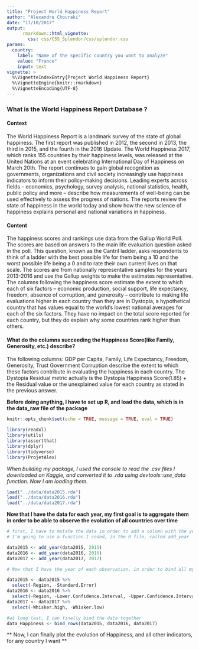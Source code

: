 ```yaml
---
title: "Project World Happiness Report"
author: "Alexandre Chouraki"
date: "17/10/2017"
output: 
      rmarkdown::html_vignette:
        css: css/CSS_Splendor/css/splendor.css
params:
  country:
    label: "Name of the specific country you want to analyze"
    value: "France"
    input: text
vignette: >
  %\VignetteIndexEntry{Project World Happiness Report}
  %\VignetteEngine{knitr::rmarkdown}
  %\VignetteEncoding{UTF-8}
---
```


### What is the World Happiness Report Database ?

#### Context

The World Happiness Report is a landmark survey of the state of global happiness. The first report was published in 2012, the second in 2013, the third in 2015, and the fourth in the 2016 Update. The World Happiness 2017, which ranks 155 countries by their happiness levels, was released at the United Nations at an event celebrating International Day of Happiness on March 20th. The report continues to gain global recognition as governments, organizations and civil society increasingly use happiness indicators to inform their policy-making decisions. Leading experts across fields – economics, psychology, survey analysis, national statistics, health, public policy and more – describe how measurements of well-being can be used effectively to assess the progress of nations. The reports review the state of happiness in the world today and show how the new science of happiness explains personal and national variations in happiness.

#### Content

The happiness scores and rankings use data from the Gallup World Poll. The scores are based on answers to the main life evaluation question asked in the poll. This question, known as the Cantril ladder, asks respondents to think of a ladder with the best possible life for them being a 10 and the worst possible life being a 0 and to rate their own current lives on that scale. The scores are from nationally representative samples for the years 2013-2016 and use the Gallup weights to make the estimates representative. The columns following the happiness score estimate the extent to which each of six factors – economic production, social support, life expectancy, freedom, absence of corruption, and generosity – contribute to making life evaluations higher in each country than they are in Dystopia, a hypothetical country that has values equal to the world’s lowest national averages for each of the six factors. They have no impact on the total score reported for each country, but they do explain why some countries rank higher than others.

#### What do the columns succeeding the Happiness Score(like Family, Generosity, etc.) describe?

The following columns: GDP per Capita, Family, Life Expectancy, Freedom, Generosity, Trust Government Corruption describe the extent to which these factors contribute in evaluating the happiness in each country. The Dystopia Residual metric actually is the Dystopia Happiness Score(1.85) + the Residual value or the unexplained value for each country as stated in the previous answer.

**Before doing anything, I have to set up R, and load the data, which is in the data_raw file of the package**

```r
knitr::opts_chunk$set(echo = TRUE, message = TRUE, eval = TRUE)
```

```r
library(readxl)
library(utils)
library(assertthat)
library(dplyr)
library(tidyverse)
library(ProjetAlex)
```

*When building my package, I used the console to read the .csv files I downloaded on Kaggle, and converted it to .rda using devtools::use_data function. Now I am loading them.*

```r
load("../data/data2015.rda")
load("../data/data2016.rda")
load("../data/data2017.rda")

```


**Now that I have the data for each year, my first goal is to aggregate them in order to be able to observe the evolution of all countries over time**

```r
# first, I have to mutate the data in order to add a column with the year in each database
# I'm going to use a function I coded, in the R file, called add_year

data2015 <- add_year(data2015, 2015)
data2016 <- add_year(data2016, 2016)
data2017 <- add_year(data2017, 2017)

```

```r
# Now that I have the year of each observation, in order to bind all my data together, I have to tidy it so I have the same columns in each of my dataframes

data2015 <- data2015 %>% 
  select(-Region, -Standard.Error)
data2016 <- data2016 %>% 
  select(-Region, -Lower.Confidence.Interval, -Upper.Confidence.Interval)
data2017 <- data2017 %>% 
  select(-Whisker.high, -Whisker.low)

```
```r
#at long last, I can finally bind the data together
data_Happiness <- bind_rows(data2015, data2016, data2017)
```

** Now, I can finally plot the evolution of Happiness, and all other indicators, for any country I want **

```r

```





